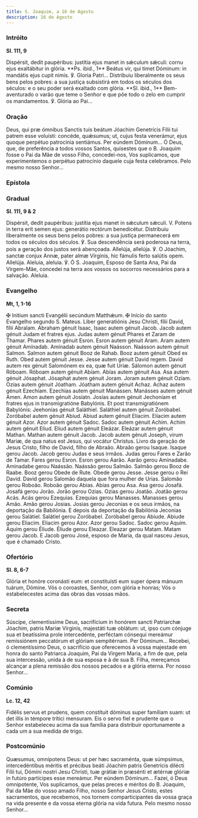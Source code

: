 ```yaml
---
title: S. Joaquim, a 16 de Agosto
description: 16 de Agosto
---
```


### Intróito

**Sl. 111, 9**

<div class="side-by-side not-content">
  <span>
    Dispérsit, dedit paupéribus: justítia ejus manet in sǽculum sǽculi: cornu
    ejus exaltábitur in glória. **Ps. ibid., 1** Beátus vir, qui timet Dóminum:
    in mandátis ejus cupit nimis. ℣. Gloria Patri...
  </span>
  <span>
    Distribuiu liberalmente os seus bens pelos pobres: a sua justiça subsistirá
    em todos os séculos dos séculos: e o seu poder será exaltado com glória.
    **Sl. ibid., 1** Bem-aventurado o varão que teme o Senhor e que põe todo o
    zelo em cumprir os mandamentos. ℣. Glória ao Pai...
  </span>
</div>

### Oração

<div class="side-by-side not-content">
  <span>
    Deus, qui præ ómnibus Sanctis tuis beátum Jóachim Genetrícis Fílii tui
    patrem esse voluísti: concéde, quǽsumus; ut, cujus festa venerámur, ejus
    quoque perpétuo patrocínia sentiámus. Per eúndem Dóminum...
  </span>
  <span>
    Ó Deus, que, de preferência a todos vossos Santos, quisestes que o B.
    Joaquim fosse o Pai da Mãe de vosso Filho, concedei-nos, Vos suplicamos, que
    experimentemos o perpétuo patrocínio daquele cuja festa celebramos. Pelo
    mesmo nosso Senhor...
  </span>
</div>

### Epístola


<LinkCard
  href="/missal/comum/14confessoresnaopontifices1#epístola"
  title="Confessores não Pontífices - Missa Os justi"
/>

### Gradual

**Sl. 111, 9 & 2**

<div class="side-by-side not-content">
  <span>
    Dispérsit, dedit paupéribus: justítia ejus manet in sǽculum sǽculi. V.
    Potens in terra erit semen ejus: generátio rectórum benedicétur.
  </span>
  <span>
    Distribuiu liberalmente os seus bens pelos pobres: a sua justiça permanecerá
    em todos os séculos dos séculos. ℣. Sua descendência será poderosa na terra,
    pois a geração dos justos será abençoada.
  </span>
  <span>
    Allelúja, allelúja. ℣. O Jóachim, sanctæ conjux Annæ, pater almæ Vírginis,
    hic fámulis ferto salútis opem. Allelúja.
  </span>
  <span>
    Aleluia, aleluia. ℣. Ó S. Joaquim, Esposo de Santa Ana, Pai da Virgem-Mãe,
    concedei na terra aos vossos os socorros necessários para a salvação.
    Aleluia.
  </span>
</div>

### Evangelho

**Mt, 1, 1-16**

<div class="side-by-side not-content">
  <span>
    <span class="text-red-500">✠</span> Initium sancti Evangélii secúndum
    Matthǽum.
  </span>
  <span>
    <span class="text-red-500">✠</span> Início do santo Evangelho segundo S.
    Mateus.
  </span>
  <span>
    Liber generatiónis Jesu Christi, fílii David, fílii Abralam. Abraham génuit
    Isaac, Isaac autem génuit Jacob. Jacob autem génuit Judam et fratres ejus.
    Judas autem génuit Phares et Zaram de Thamar. Phares autem génuit Esron.
    Esron autem génuit Aram. Aram autem génuit Amínadab. Amínadab autem génuit
    Naásson. Naásson autem génuit Salmon. Salmon autem génuit Booz de Rahab.
    Booz autem génuit Obed ex Ruth. Obed autem génuit Jesse. Jesse autem génuit
    David regem. David autem rex génuit Salomónem ex ea, quæ fuit Uriæ. Sálomon
    autem génuit Róboam. Róboam autem génuit Abíam. Abías autem génuit Asa. Asa
    autem génuit Jósaphat. Jósaphat autem génuit Joram. Joram autem génuit
    Ozíam. Ozías autem génuit Jóatham. Jóatham autem génuit Achaz. Achaz autem
    génuit Ezechíam. Ezechias autem génuit Manássen. Manásses autem génuit Amen.
    Amon autem génuit Josíatn. Josías autem génuit Jechoníam et fratres ejus in
    transmigratióne Babylónis. Et post transmigratiónem Babylónis: Jeehonías
    génuit Saláthiel. Saláthiel autem génuit Zoróbabel. Zoróbabel autem génuit
    Abiud. Abiud autem génuit Elíacim. Elíacim autem génuit Azor. Azor autem
    génuit Sadoc. Sadoc autem génuit Achim. Achim autem génuit Eliud. Eliud
    autem génuit Eleázar. Eleázar autem génuit Mathan. Mathan autem génuit
    Jacob. Jacob autem génuit Joseph, virum Mariæ, de qua natus est Jesus, qui
    vocátur Christus.
  </span>
  <span>
    Livro da geração de Jesus Cristo, filho de David, filho de Abraão. Abraão
    gerou Isaque. Isaque gerou Jacob. Jacob gerou Judas e seus irmãos. Judas
    gerou Fares e Zarão de Tamar. Fares gerou Esron. Esron gerou Aarão. Aarão
    gerou Aminadabe. Aminadabe gerou Naássão. Naássão gerou Salmão. Salmão gerou
    Booz de Raabe. Booz gerou Obede de Rute. Obede gerou Jesse. Jesse gerou o
    Rei David. David gerou Salomão daquela que fora mulher de Urias. Salomão
    gerou Roboão. Roboão gerou Abias. Abias gerou Asa. Asa gerou Josafá. Josafá
    gerou Jorão. Jorão gerou Ozias. Ozias gerou Joatão. Joatão gerou Acás. Acás
    gerou Ezequias. Ezequias gerou Manasses. Manasses gerou Amão. Amão gerou
    Josias. Josias gerou Jeconias e os seus irmãos, na deportação da Babilónia.
    E depois da deportação da Babilónia Jeconias gerou Salátiel. Salátiel gerou
    Zoróbabel. Zoróbabel gerou Abiude. Abiude gerou Eliacim. Eliacim gerou Azor.
    Azor gerou Sadoc. Sadoc gerou Aquim. Aquim gerou Éliude. Éliude gerou
    Eleazar. Eleazar gerou Matam. Matam gerou Jacob. E Jacob gerou José, esposo
    de Maria, da qual nasceu Jesus, que é chamado Cristo.
  </span>
</div>

### Ofertório

**Sl. 8, 6-7**

<div class="side-by-side not-content">
  <span>
    Glória et honóre coronásti eum: et constituísti eum super ópera mánuum
    tuárum, Dómine.
  </span>
  <span>
    Vós o coroastes, Senhor, com glória e honras; Vós o estabelecestes acima das
    obras das vossas mãos.
  </span>
</div>

### Secreta

<div class="side-by-side not-content">
  <span>
    Súscipe, clementíssime Deus, sacrifícium in honórem sancti Patriarchæ
    Jóachim, patris Maríæ Vírginis, majestáti tuæ oblátum: ut, ipso cum cónjuge
    sua et beatíssima prole intercedénte, perféctam cónsequi mereámur
    remissiónem peccatórum et glóriam sempitérnam. Per Dóminum...
  </span>
  <span>
    Recebei, ó clementíssimo Deus, o sacrifício que oferecemos à vossa majestade
    em honra do santo Patriarca Joaquim, Pai da Virgem Maria, a fim de que, pela
    sua intercessão, unida à de sua esposa e à de sua B. Filha, mereçamos
    alcançar a plena remissão dos nossos pecados e a glória eterna. Por nosso
    Senhor...
  </span>
</div>

### Comúnio

**Lc. 12, 42**

<div class="side-by-side not-content">
  <span>
    Fidélis servus et prudens, quem constítuit dóminus super famíliam suam: ut
    det illis in témpore trítici mensuram.
  </span>
  <span>
    Eis o servo fiel e prudente que o Senhor estabeleceu acima da sua família
    para distribuir oportunamente a cada um a sua medida de trigo.
  </span>
</div>

### Postcomúnio

<div class="side-by-side not-content">
  <span>
    Quæsumus, omnípotens Deus: ut per hæc sacraménta, quæ súmpsimus,
    intercedéntibus méritis et précibus beáti Jóachim patris Genetrícis dilécti
    Fílii tui, Dómini nostri Jesu Christi, tuæ grátiæ in præsénti et ætérnæ
    glóriæ in futúro partícipes esse mereámur. Per eúndem Dóminum...
  </span>
  <span>
    Fazei, ó Deus omnipotente, Vos suplicamos, que pelas preces e méritos do B.
    Joaquim, Pai da Mãe do vosso amado Filho, nosso Senhor Jesus Cristo, estes
    sacramentos, que recebemos, nos tornem comparticipantes da vossa graça na
    vida presente e da vossa eterna glória na vida futura. Pelo mesmo nosso
    Senhor...
  </span>
</div>
